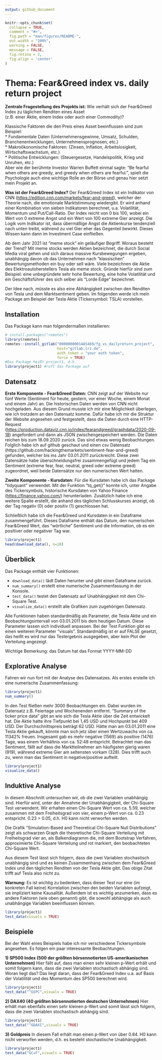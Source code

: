 ```yaml
---
output: github_document
---
```


<!-- README.md is generated from README.Rmd. Please edit that file -->

```r
knitr::opts_chunk$set(
  collapse = TRUE,
  comment = "#>",
  fig.path = "man/figures/README-",
  out.width = "100%",
  warning = FALSE,
  message = FALSE,
  fig.retina = 2,
  fig.align = 'center'
)
```

# Thema: Fear&Greed index vs. daily return project

<!-- badges: start -->
<!-- badges: end -->

__Zentrale Fragestellung des Projekts ist:__ 
Wie verhält sich der Fear&Greed Index zu täglichen Renditen eines Asset   
(z.B. einer Aktie, einem Index oder auch einer Commodity)?

Klassische Faktoren die den Preis eines Asset beeinflussen sind zum Beispiel:  
* Fundamentale Daten (Unternehmensgewinne, Umsatz, Schulden, Branchenentwicklungen, Unternehmensprognosen, etc.)  
* Makroökonomische Faktoren: (Zinsen, Inflation, Arbeitslosigkeit, Wirtschaftswachstum, etc.)   
* Politische Entwicklungen: (Steuergesetze, Handelspolitik, Krieg und Unruhen, etc.)  
Aber wie der berühmte Investor Warren Buffett einmal sagte: “Be fearful when others are greedy, and greedy when others are fearful.”, spielt die Psychologie auch eine wichtige Rolle an der Börse und genau hier setzt mein Projekt an.

__Was ist der Fear&Greed Index?__
Der Fear&Greed Index ist ein Indikator von CNN (<https://edition.cnn.com/markets/fear-and-greed>), 
welcher der Theorie nach, die emotionale Marktstimmung wiedergibt.
Er wird anhand einer Kombination von sieben Indikatoren berechnet, u.a. Volatilität, Momentum und Put/Call-Ratio.
Der Index reicht von 0 bis 100, wobei ein Wert von 0 extreme Angst und ein Wert von 100 extreme Gier anzeigt.
Die Logik vom Indikator ist, dass übermäßige Angst die Aktienkurse tendenziell nach unten treibt, während zu viel Gier eher das Gegenteil bewirkt. Dieses Wissen kann dann im Investment Case einfließen.

Ab dem Jahr 2021 ist "meme stock" ein geläufiger Begriff. Woraus besteht der Trend?
Mit meme stocks werden Aktien bezeichnet, die durch Social Media viral gehen und sich daraus massive Kursbewegungen ergeben, unabhängig davon ob das Unternehmen nach "klassischen" Bewertungsmethoden ein buy oder sell wäre. Viele bezeichnen die Aktie des Elektroautoherstellers Tesla als meme stock. Gründe hierfür sind zum Beispiel: eine unbegründete sehr hohe Bewertung, eine hohe Volatilität und ein Geschäftsführer des sich selber als "Lorde Edge" bezeichnet.

Der Idee nach, müsste es also eine Abhängigkeit zwischen den Renditen von Tesla und dem Marktsentiment geben. Im folgenden werde ich mein Package am Beispiel der Tesla Aktie (Tickersymbol: TSLA) vorstellen.



## Installation

Das Package kann man folgendermaßen installieren:

``` r
# install.packages("remotes")
library(remotes)
remotes::install_gitlab("00000000014A5469/fg_vs_dailyreturn_project",
                        host="gitlab.lrz.de", 
                        auth_token = "your auth token", 
                        force = TRUE)
#Das Package heißt project1, d.h.
library(project1) #ruft das Package auf
```

## Datensatz
__Erste Komponente - Fear&Greed Daten:__
CNN zeigt auf der Website nur fünf Werte (Sentiment für heute, gestern, vor einer Woche, einem Monat und einem Jahr) an.
Die historischen Daten werden von CNN nicht hochgeladen. Aus diesem Grund musste ich mir eine Möglichkeit überlegen, 
wie ich trotzdem an den Datensatz komme. Dafür habe ich mir die Struktur der Website angesehen und festgestellt, 
dass die Daten durch eine HTTP-Request (<https://production.dataviz.cnn.io/index/fearandgreed/graphdata/2020-09-18>) angefordert und dann als JSON zwischengespeichert werden. Die Daten reichen bis zum 18.09.2020 zurück. Das sind etwas wenig Beobachtungen. Folglich habe ich auf github geschaut und einen csv Datensatz (https://github.com/hackingthemarkets/sentiment-fear-and-greed) gefunden, welcher bis ins Jahr 03.01.2011 zurückreicht.
Diese zwei Datensätze habe überschneidungsfrei zusammengefügt und jedem Tag ein Sentiment (extreme fear, fear, neutral, greed oder extreme greed) zugeordnet, weil beide Datensätze nur den numerischen Wert hatten.

__Zweite Komponente - Kursdaten:__
Für die Kursdaten habe ich das Package "tidyquant" verwendet. Mit der Funktion "tq_get()" konnte ich, unter Angabe des Tickersymbols, historische Kursdaten von Yahoo Finance (<https://finance.yahoo.com/>) herunterladen. Zusätzlich habe ich eine weitere Spalte erstellt, die anhand des täglichen Schlusskurses anzeigt, ob der Tag negativ (0) oder positiv (1) geschlossen hat.

Schließlich habe ich die Fear&Greed und Kursdaten in ein Dataframe zusammengeführt. Dieses Dataframe enthält das Datum, den numerischen Fear&Greed Wert, das "wörtliche" Sentiment und die Information, ob es ein positiver oder negativer Tag war.


```r
library(project1)
head(download_data(), n=10)
```


## Überblick
Das Package enthält vier Funktionen:

* `download_data()` lädt Daten herunter und gibt einen Dataframe zurück.
* `num_summary()` erstellt eine numerische Zusammenfassung in der Konsole.
* `test_data()` testet den Datensatz auf Unabhängigkeit mit dem Chi-Square Test.
* `visualize_data()` erstellt alle Grafiken zum zugehörigen Datensatz.

Alle Funktionen haben standardmäßig als Parameter, die Tesla Aktie und ein Beobachtungsintervall von 03.01.2011 bis dem heutigen Datum. Diese Parameter lassen sich individuell anpassen. Bei der Test Funktion gibt es einen weiteren Parameter "visuals". Standardmäßig ist er auf FALSE gesetzt, das heißt es wird nur das Testergebnis ausgegeben, aber kein Plot der Verteilung angezeigt.

Wichtige Bemerkung: das Datum hat das Format YYYY-MM-DD

## Explorative Analyse
Fahren wir nun fort mit der Analyse des Datensatzes. Als erstes erstelle ich eine numerische Zusammenfassung:

```r
library(project1)
num_summary()

```
In den Test fließen mehr 3000 Beobachtungen ein. Dabei wurden im Datensatz z.B. Feiertage und Wochenenden entfernt.
"Summary of the ticker price data" gibt an wie sich die Tesla Aktie über die Zeit entwickelt hat. 
Die Aktie hatte ihre Tiefpunkt bei 1,45 USD und Hochpunkt bei 409 USD. Der Durchschnittspreis beträgt 62 USD.
Hätte man am 03.01.2011 eine Tesla Aktie gekauft, könnte man sich jetz über einen Wertzuwachs von ca. 11342% freuen.
Insgesamt gab es mehr negative (1569) als positive (1476) Tage, was einem Verhältnis von ca. 52:48 entspricht.
Betrachtet man das Sentiment, fällt auf dass die Marktteilnehmer am häufigsten gierig waren (919), während extreme Gier am seltensten vorkam (328). Dies trifft auch zu, wenn man das Sentiment in negative/positive aufteilt.

```r
library(project1)
visualize_data()
```


## Induktive Analyse
In diesem Abschnitt untersuchen wir, ob die zwei Variablen unabhängig sind. Hierfür wird, unter der Annahme der Unabhängigkeit, der Chi-Square Test verwendent. Wir erhalten einen Chi-Square Wert von ca. 5.59, welcher zusammen mit dem Freiheitsgrad von vier, einem p-Wert von ca. 0.23 entspricht. 0.23 > 0.05, d.h. H0 kann nicht verworfen werden. 

Die Grafik "Simulation-Based and Theoretical Chi-Square Null Distributions" zeigt als schwarzen Graph die theoretische Chi-Square Verteilung mit Freiheitsgrad vier an, als Balkendiagramm die, mit dem Bootstrap Verfahren, approximierte Chi-Square Verteilung und rot markiert, den beobachteten Chi-Square Wert.

Aus diesem Test lässt sich folgern, dass die zwei Variablen stochastisch unabhängig sind und es keinen Zusammenhang zwischen dem Fear&Greed Index und den täglichen Renditen von der Tesla Aktie gibt. Das obige Zitat trifft auf Tesla also nicht zu. 

__Warnung:__
Es ist wichtig zu bedenken, dass dieser Test nur eine (im konkreten Fall keine) Korrelation zwischen den beiden Variablen aufzeigt, sie impliziert keine Kausalität. Außerdem ist es wichtig anzumerken, dass es andere Faktoren (wie oben genannt) gibt, die sowohl abhängige als auch unabhängige Variablen beeinflussen können.
```r
library(project1)
test_data(visuals = TRUE)
```

## Beispiele

Bei der Wahl eines Beispiels habe ich mir verschiedene Tickersymbole angesehen. 
Es folgen ein paar interessante Beobachtungen. 

__1) SP500 Index (500 der größten börsennotierten US-amerikanischen Unternehmen)__
Hier fällt auf, dass man einen sehr kleinen p-Wert erhält und somit folgern kann, dass die zwei Variablen stochastisch abhängig sind. Woran liegt das? 
Das liegt daran, dass der Fear&Greed Index u.a. auf Basis der Volatilität und des Momentum des SP500 berechnet wird.

```r
library(project1)
test_data("^GSPC",visuals = TRUE)
```
__2) DAX40 (40 größten börsennotierten deutschen Unternehmen)__
Hier erhält man ebenfalls einen sehr kleinen p-Wert und somit lässt sich folgern, dass die zwei Variablen stochastisch abhängig sind. 

```r
library(project1)
test_data("^GDAXI",visuals = TRUE)
```
__3) Goldpreis__
In diesem Fall erhält man einen p-Wert von über 0.84. H0 kann nicht verworfen werden, d.h. es besteht stochastische Unabhängigkeit.

```r
library(project1)
test_data("GC=F",visuals = TRUE)
```


